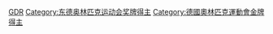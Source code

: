 [[Category:奥林匹克运动会金牌得主|GDR]]
[[Category:东德奥林匹克运动会奖牌得主|Category:东德奥林匹克运动会奖牌得主]]
[[Category:德國奧林匹克運動會金牌得主|Category:德國奧林匹克運動會金牌得主]]